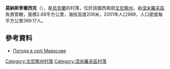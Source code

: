 {{coord|48|49|37|N|28|53|20|E|scale:30000|display=title}}

'''莫納斯季爾西克'''（{{lang-uk|Монастирське}}），是[[烏克蘭|烏克蘭]]的村落，位於該國西南部[[文尼察州|文尼察州]]，由[[涅米羅夫區|涅米羅夫區]]負責管轄，面積2.68平方公里，海拔高度206米，2001年人口989，人口密度每平方公里369.17人。

==參考資料==
* [http://weather.in.ua/ua/vinnickaja/15134 Погода в селі Марксове]

[[Category:文尼察州村落|Category:文尼察州村落]]
[[Category:涅米羅夫區村落|Category:涅米羅夫區村落]]


{{Vinnytsia-geo-stub}}